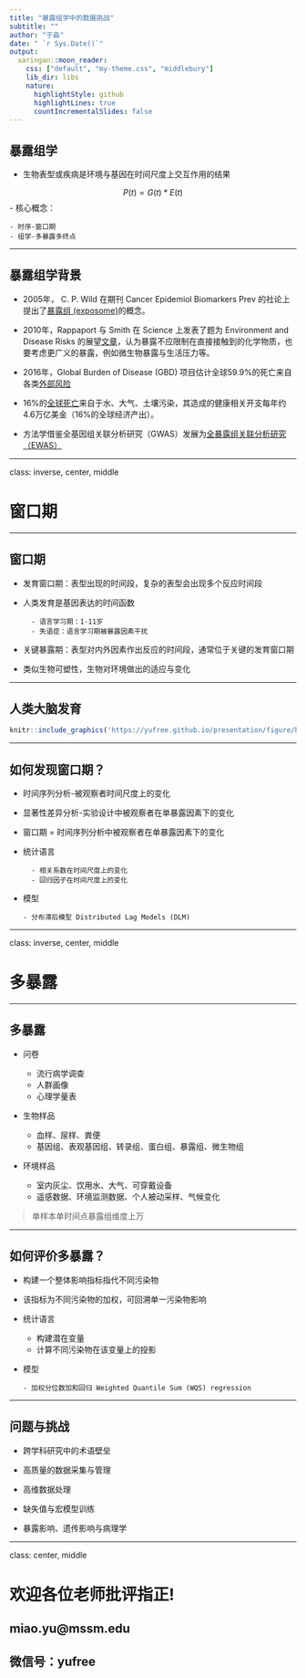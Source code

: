 ```yaml
---
title: "暴露组学中的数据挑战"
subtitle: ""
author: "于淼"
date: " `r Sys.Date()`"
output:
  xaringan::moon_reader:
    css: ["default", "my-theme.css", "middlebury"]
    lib_dir: libs
    nature:
      highlightStyle: github
      highlightLines: true
      countIncrementalSlides: false
---
```


## 暴露组学

- 生物表型或疾病是环境与基因在时间尺度上交互作用的结果

$$P(t) = G(t) * E(t)$$
- 核心概念：

    - 时序-窗口期
    - 组学-多暴露多终点

---

## 暴露组学背景

- 2005年， C. P. Wild 在期刊 Cancer Epidemiol Biomarkers Prev 的社论上提出了[暴露组 (exposome)](https://cebp.aacrjournals.org/content/14/8/1847.short)的概念。

- 2010年，Rappaport 与 Smith 在 Science 上发表了题为 Environment and Disease Risks 的展望[文章](https://science.sciencemag.org/content/330/6003/460)，认为暴露不应限制在直接接触到的化学物质，也要考虑更广义的暴露，例如微生物暴露与生活压力等。

- 2016年，Global Burden of Disease (GBD) 项目估计全球59.9%的死亡来自各类[外部风险](https://doi.org/10.1016/S0140-6736%2817%2932366-8)

- 16%的[全球死亡](https://pubmed.ncbi.nlm.nih.gov/29056410/)来自于水、大气、土壤污染，其造成的健康相关开支每年约4.6万亿美金（16%的全球经济产出）。

- 方法学借鉴全基因组关联分析研究（GWAS）发展为[全暴露组关联分析研究（EWAS）](https://journals.plos.org/plosone/article?id=10.1371/journal.pone.0010746)

---

class: inverse, center, middle

# 窗口期

---

## 窗口期

- 发育窗口期：表型出现的时间段，复杂的表型会出现多个反应时间段

- 人类发育是基因表达的时间函数

        - 语言学习期：1-11岁
        - 失语症：语言学习期被暴露因素干扰
        
- 关键暴露期：表型对内外因素作出反应的时间段，通常位于关键的发育窗口期

- 类似生物可塑性，生物对环境做出的适应与变化

---

## 人类大脑发育

```r
knitr::include_graphics('https://yufree.github.io/presentation/figure/braindev.jpg')
```


---

## 如何发现窗口期？

- 时间序列分析-被观察者时间尺度上的变化

- 显著性差异分析-实验设计中被观察者在单暴露因素下的变化

- 窗口期 = 时间序列分析中被观察者在单暴露因素下的变化

- 统计语言

        - 相关系数在时间尺度上的变化
        - 回归因子在时间尺度上的变化

- 模型
      
      - 分布滞后模型 Distributed Lag Models (DLM)
      
---

class: inverse, center, middle

# 多暴露

---

## 多暴露

- 问卷
      
    - 流行病学调查
    - 人群画像
    - 心理学量表
    
- 生物样品
    
    - 血样、尿样、粪便
    - 基因组、表观基因组、转录组、蛋白组、暴露组、微生物组
      
- 环境样品
    
    - 室内灰尘、饮用水、大气、可穿戴设备
    - 遥感数据、环境监测数据、个人被动采样、气候变化

> 单样本单时间点暴露组维度上万

---

## 如何评价多暴露？

- 构建一个整体影响指标指代不同污染物

- 该指标为不同污染物的加权，可回溯单一污染物影响

- 统计语言

    - 构建潜在变量
    - 计算不同污染物在该变量上的投影

- 模型
      
      - 加权分位数加和回归 Weighted Quantile Sum (WQS) regression

---

## 问题与挑战

- 跨学科研究中的术语壁垒

- 高质量的数据采集与管理

- 高维数据处理

- 缺失值与宏模型训练

- 暴露影响、遗传影响与病理学

---

class: center, middle

# 欢迎各位老师批评指正!

## miao.yu@mssm.edu

## 微信号：yufree
